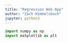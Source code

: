 ```yaml
---
title: "Regression Web App"
author: "Zach Himmelsbach"
jupyter: python3
---
```


```python
import numpy as np
import matplotlib as plt
```

